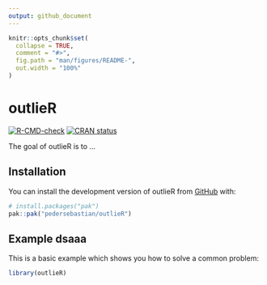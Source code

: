 ```yaml
---
output: github_document
---
```


<!-- README.md is generated from README.Rmd. Please edit that file -->

```r
knitr::opts_chunk$set(
  collapse = TRUE,
  comment = "#>",
  fig.path = "man/figures/README-",
  out.width = "100%"
)
```

# outlieR

<!-- badges: start -->
[![R-CMD-check](https://github.com/pedersebastian/outlieR/actions/workflows/R-CMD-check.yaml/badge.svg)](https://github.com/pedersebastian/outlieR/actions/workflows/R-CMD-check.yaml)
[![CRAN status](https://www.r-pkg.org/badges/version/outlieR)](https://CRAN.R-project.org/package=outlieR)
<!-- badges: end -->

The goal of outlieR is to ...

## Installation

You can install the development version of outlieR from [GitHub](https://github.com/) with:

``` r
# install.packages("pak")
pak::pak("pedersebastian/outlieR")
```

## Example dsaaa

This is a basic example which shows you how to solve a common problem:

```r
library(outlieR)
```

